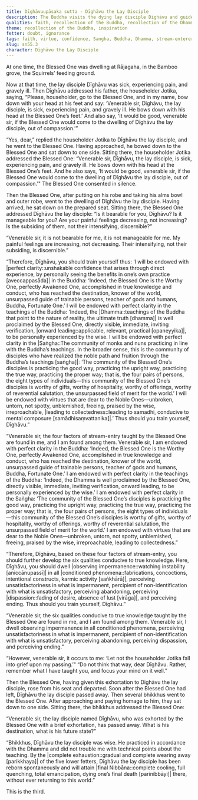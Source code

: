 ```yaml
---
title: Dīghāvuupāsaka sutta - Dīghāvu the Lay Disciple
description: The Buddha visits the dying lay disciple Dīghāvu and guides him to reflect on his solid foundation of faith and virtue (stream-entry), and then on deeper insights into impermanence. After his death, the Buddha declares him a wise non-returner, now bound for final Nibbāna.
qualities: faith, recollection of the Buddha, recollection of the Dhamma, recollection of the Sangha, ethical conduct, contentment, recognition of impermanence, recognition of unsatisfactoriness, recognition of not-self, giving up, dispassion, ending
theme: recollection of the Buddha, inspiration
fetter: doubt, ignorance
tags: faith, virtue, confidence, Sangha, Buddha, Dhamma, stream-enterer, Nibbāna, doubt, ignorance, sn, sn45-56, sn55
slug: sn55.3
character: Dīghāvu the Lay Disciple
---
```


At one time, the Blessed One was dwelling at Rājagaha, in the Bamboo grove, the Squirrels’ feeding ground.

Now at that time, the lay disciple Dīghāvu was sick, experiencing pain, and gravely ill. Then Dīghāvu addressed his father, the householder Jotika, saying, “Please, householder, go to the Blessed One, and in my name, bow down with your head at his feet and say: ‘Venerable sir, Dīghāvu, the lay disciple, is sick, experiencing pain, and gravely ill. He bows down with his head at the Blessed One’s feet.’ And also say, ‘It would be good, venerable sir, if the Blessed One would come to the dwelling of Dīghāvu the lay disciple, out of compassion.’”

“Yes, dear,” replied the householder Jotika to Dīghāvu the lay disciple, and he went to the Blessed One. Having approached, he bowed down to the Blessed One and sat down to one side. Sitting there, the householder Jotika addressed the Blessed One: “Venerable sir, Dīghāvu, the lay disciple, is sick, experiencing pain, and gravely ill. He bows down with his head at the Blessed One’s feet. And he also says, ‘It would be good, venerable sir, if the Blessed One would come to the dwelling of Dīghāvu the lay disciple, out of compassion.’" The Blessed One consented in silence.

Then the Blessed One, after putting on his robe and taking his alms bowl and outer robe, went to the dwelling of Dīghāvu the lay disciple. Having arrived, he sat down on the prepared seat. Sitting there, the Blessed One addressed Dīghāvu the lay disciple: “Is it bearable for you, Dīghāvu? Is it manageable for you? Are your painful feelings decreasing, not increasing? Is the subsiding of them, not their intensifying, discernible?”

“Venerable sir, it is not bearable for me, it is not manageable for me. My painful feelings are increasing, not decreasing. Their intensifying, not their subsiding, is discernible.”

“Therefore, Dīghāvu, you should train yourself thus: ‘I will be endowed with |perfect clarity::unshakable confidence that arises through direct experience, by personally seeing the benefits in one’s own practice [aveccappasāda]| in the Buddha: ‘Indeed, the Blessed One is the Worthy One, perfectly Awakened One, accomplished in true knowledge and conduct, who has reached the destination, knower of the world, unsurpassed guide of trainable persons, teacher of gods and humans, Buddha, Fortunate One.’ I will be endowed with perfect clarity in the teachings of the Buddha: <collapse>‘Indeed, the |Dhamma::teachings of the Buddha that point to the nature of reality, the ultimate truth [dhamma]| is well proclaimed by the Blessed One, directly visible, immediate, inviting verification, |onward leading::applicable, relevant, practical [opaneyyika]|, to be personally experienced by the wise.</collapse> I will be endowed with perfect clarity in the |Saṅgha::The community of monks and nuns practicing in line with the Buddha’s teachings. In the broader sense, this is the community of disciples who have realized the noble path and fruition through the Buddha’s teachings [saṅgha]|: <collapse>‘The community of the Blessed One’s disciples is practicing the good way, practicing the upright way, practicing the true way, practicing the proper way; that is, the four pairs of persons, the eight types of individuals—this community of the Blessed One’s disciples is worthy of gifts, worthy of hospitality, worthy of offerings, worthy of reverential salutation, the unsurpassed field of merit for the world.’</collapse> I will be endowed with virtues that are dear to the Noble Ones—unbroken, untorn, not spotty, unblemished, freeing, praised by the wise, irreproachable, |leading to collectedness::leading to samadhi, conducive to mental composure [samādhisaṃvattanika]|.’ Thus should you train yourself, Dīghāvu.”

“Venerable sir, the four factors of stream-entry taught by the Blessed One are found in me, and I am found among them. Venerable sir, I am endowed with perfect clarity in the Buddha: ‘Indeed, the Blessed One is the Worthy One, perfectly Awakened One, accomplished in true knowledge and conduct, who has reached the destination, knower of the world, unsurpassed guide of trainable persons, teacher of gods and humans, Buddha, Fortunate One.’ I am endowed with perfect clarity in the teachings of the Buddha: <collapse>‘Indeed, the Dhamma is well proclaimed by the Blessed One, directly visible, immediate, inviting verification, onward leading, to be personally experienced by the wise.’</collapse> I am endowed with perfect clarity in the Saṅgha: <collapse>‘The community of the Blessed One’s disciples is practicing the good way, practicing the upright way, practicing the true way, practicing the proper way; that is, the four pairs of persons, the eight types of individuals—this community of the Blessed One’s disciples is worthy of gifts, worthy of hospitality, worthy of offerings, worthy of reverential salutation, the unsurpassed field of merit for the world.’</collapse> I am endowed with virtues that are dear to the Noble Ones—unbroken, untorn, not spotty, unblemished, freeing, praised by the wise, irreproachable, leading to collectedness.”

“Therefore, Dīghāvu, based on these four factors of stream-entry, you should further develop the six qualities conducive to true knowledge. Here, Dīghāvu, you should dwell |observing impermanence::watching instability [aniccānupassī]| in all |conditioned phenomena::fabrications, concoctions, intentional constructs, karmic activity [saṅkhārā]|, perceiving unsatisfactoriness in what is impermanent, percipient of non-identification with what is unsatisfactory, perceiving abandoning, perceiving |dispassion::fading of desire, absence of lust [virāga]|, and perceiving ending. Thus should you train yourself, Dīghāvu.”

“Venerable sir, the six qualities conducive to true knowledge taught by the Blessed One are found in me, and I am found among them. Venerable sir, I dwell observing impermanence in all conditioned phenomena, perceiving unsatisfactoriness in what is impermanent, percipient of non-identification with what is unsatisfactory, perceiving abandoning, perceiving dispassion, and perceiving ending.”

“However, venerable sir, it occurs to me: ‘Let not the householder Jotika fall into grief upon my passing.’" “Do not think that way, dear Dīghāvu. Rather, remember what I have taught you, and focus your mind on it well.”

Then the Blessed One, having given this exhortation to Dīghāvu the lay disciple, rose from his seat and departed. Soon after the Blessed One had left, Dīghāvu the lay disciple passed away. Then several bhikkhus went to the Blessed One. After approaching and paying homage to him, they sat down to one side. Sitting there, the bhikkhus addressed the Blessed One:

“Venerable sir, the lay disciple named Dīghāvu, who was exhorted by the Blessed One with a brief exhortation, has passed away. What is his destination, what is his future state?”

“Bhikkhus, Dīghāvu the lay disciple was wise. He practiced in accordance with the Dhamma and did not trouble me with technical points about the teaching. By the |complete exhaustion::gradual and complete wearing away [parikkhaya]| of the five lower fetters, Dīghāvu the lay disciple has been reborn spontaneously and will attain |final Nibbāna::complete cooling, full quenching, total emancipation, dying one’s final death [parinibbāyi]| there, without ever returning to this world.”

This is the third.